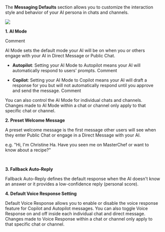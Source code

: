 The **Messaging Defaults** section allows you to customize the interaction style and behavior of your AI persona in chats and channels.

![](image.png)

**1. AI Mode**

Comment

AI Mode sets the default mode your AI will be on when you or others engage with your AI in Direct Message or Public Chat.&#x20;

* **Autopilot**: Setting your AI Mode to Autopilot means your AI will automatically respond to users' prompts.
  Comment

* **Copilot**: Setting your AI Mode to Copilot means your AI will draft a response for you but will not automatically respond until you approve and send the message.
  Comment

You can also control the AI Mode for individual chats and channels. Changes made to AI Mode within a chat or channel only apply to that specific chat or channel.



**2. Preset Welcome Message**

A preset welcome message is the first message other users will see when they enter Public Chat or engage in a Direct Message with your AI.&#x20;

e.g. "Hi, I'm Christine Ha. Have you seen me on MasterChef or want to know about a recipe?"

​

**3. Fallback Auto-Reply**

Fallback Auto-Reply defines the default response when the AI doesn't know an answer or it provides a low-confidence reply (personal score).



**4. Default Voice Response Setting**

Default Voice Response allows you to enable or disable the voice response feature for Copilot and Autopilot messages. You can also toggle Voice Response on and off inside each individual chat and direct message. Changes made to Voice Response within a chat or channel only apply to that specific chat or channel.